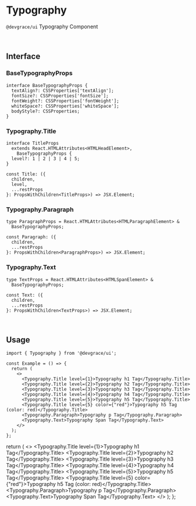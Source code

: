 
# Typography

`@devgrace/ui` Typography Component

<br />

## Interface
### BaseTypographyProps
```tsx
interface BaseTypographyProps {
  textAlign?: CSSProperties['textAlign'];
  fontSize?: CSSProperties['fontSize'];
  fontWeight?: CSSProperties['fontWeight'];
  whiteSpace?: CSSProperties['whiteSpace'];
  bodyStyle?: CSSProperties;
}
```

### Typography.Title
```tsx
interface TitleProps
  extends React.HTMLAttributes<HTMLHeadElement>,
    BaseTypographyProps {
  level?: 1 | 2 | 3 | 4 | 5;
}

const Title: ({
  children,
  level,
  ...restProps
}: PropsWithChildren<TitleProps>) => JSX.Element;
```

### Typography.Paragraph
```tsx
type ParagraphProps = React.HTMLAttributes<HTMLParagraphElement> &
  BaseTypographyProps;

const Paragraph: ({
  children,
  ...restProps
}: PropsWithChildren<ParagraphProps>) => JSX.Element;
```

### Typography.Text
```tsx
type TextProps = React.HTMLAttributes<HTMLSpanElement> &
  BaseTypographyProps;

const Text: ({
  children,
  ...restProps
}: PropsWithChildren<TextProps>) => JSX.Element;
```

<br />

## Usage
```tsx
import { Typography } from '@devgrace/ui';

const Example = () => {
  return (
    <>
      <Typography.Title level={1}>Typography h1 Tag</Typography.Title>
      <Typography.Title level={2}>Typography h2 Tag</Typography.Title>
      <Typography.Title level={3}>Typography h3 Tag</Typography.Title>
      <Typography.Title level={4}>Typography h4 Tag</Typography.Title>
      <Typography.Title level={5}>Typography h5 Tag</Typography.Title>
      <Typography.Title level={5} color={"red"}>Typography h5 Tag (color: red)</Typography.Title>
      <Typography.Paragraph>Typography p Tag</Typography.Paragraph>
      <Typography.Text>Typography Span Tag</Typography.Text>
    </>
  );
};
```

  return (
    <>
      <Typography.Title level={1}>Typography h1 Tag</Typography.Title>
      <Typography.Title level={2}>Typography h2 Tag</Typography.Title>
      <Typography.Title level={3}>Typography h3 Tag</Typography.Title>
      <Typography.Title level={4}>Typography h4 Tag</Typography.Title>
      <Typography.Title level={5}>Typography h5 Tag</Typography.Title>
      <Typography.Title level={5} color={"red"}>Typography h5 Tag (color: red)</Typography.Title>
      <Typography.Paragraph>Typography p Tag</Typography.Paragraph>
      <Typography.Text>Typography Span Tag</Typography.Text>
    </>
  );
};

<Example />